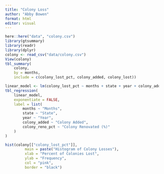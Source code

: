 ```yaml
---
title: "Colony Loss"
author: "Abby Bowen"
format: html
editor: visual
---
```


```r
here::here("data", "colony.csv")
library(gtsummary)
library(readr)
library(dplyr)
colony <- read_csv("data/colony.csv")
View(colony)
tbl_summary(
	colony,
	by = months,
	include = c(colony_lost_pct, colony_added, colony_lost))
```

```r
linear_model <- lm(colony_lost_pct ~ months + state + year + colony_added + colony_reno_pct, data = colony)
tbl_regression(
	linear_model,
	exponentiate = FALSE,
	label = list(
		months ~ "Months",
		state ~ "State",
		year ~ "Year",
		colony_added ~ "Colony Added",
		colony_reno_pct ~ "Colony Renovated (%)"
	)
)
```

```r
hist(colony[["colony_lost_pct"]],
		 main = paste("Histogram of Colony Losses"),
		 xlab = "Percent of Colonies Lost",
		 ylab = "Frequency",
		 col = "pink",
		 border = "black")
```
